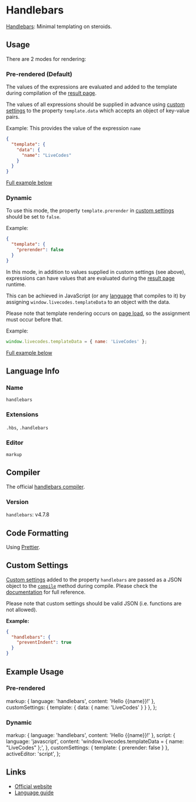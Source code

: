 # Handlebars

[Handlebars](https://handlebarsjs.com/): Minimal templating on steroids.

## Usage

There are 2 modes for rendering:

### Pre-rendered (Default)

The values of the expressions are evaluated and added to the template during compilation of the [result page](../features/result.mdx).

The values of all expressions should be supplied in advance using [custom settings](../advanced/custom-settings.mdx) to the property `template.data` which accepts an object of key-value pairs.

Example: This provides the value of the expression `name`

```json title="Custom Settings"
{
  "template": {
    "data": {
      "name": "LiveCodes"
    }
  }
}
```

[Full example below](#pre-rendered)

### Dynamic

To use this mode, the property `template.prerender` in [custom settings](../advanced/custom-settings.mdx) should be set to `false`.

Example:

```json title="Custom Settings"
{
  "template": {
    "prerender": false
  }
}
```

In this mode, in addition to values supplied in custom settings (see above), expressions can have values that are evaluated during the [result page](../features/result.mdx) runtime.

This can be achieved in JavaScript (or any [language](../languages/index.mdx) that compiles to it) by assigning `window.livecodes.templateData` to an object with the data.

Please note that template rendering occurs on [page load](https://developer.mozilla.org/en-US/docs/Web/API/Window/load_event), so the assignment must occur before that.

Example:

```js title="Script Editor (JS)"
window.livecodes.templateData = { name: 'LiveCodes' };
```

[Full example below](#dynamic-1)

## Language Info

### Name

`handlebars`

### Extensions

`.hbs`, `.handlebars`

### Editor

`markup`

## Compiler

The official [handlebars compiler](https://www.npmjs.com/package/handlebars).

### Version

`handlebars`: v4.7.8

## Code Formatting

Using [Prettier](https://prettier.io/).

## Custom Settings

[Custom settings](../advanced/custom-settings.mdx) added to the property `handlebars` are passed as a JSON object to the [`compile`](https://handlebarsjs.com/api-reference/compilation.html#handlebars-compile-template-options) method during compile. Please check the [documentation](https://handlebarsjs.com/api-reference/compilation.html#handlebars-compile-template-options) for full reference.

Please note that custom settings should be valid JSON (i.e. functions are not allowed).

**Example:**

```json title="Custom Settings"
{
  "handlebars": {
    "preventIndent": true
  }
}
```

## Example Usage


### Pre-rendered

  markup: { language: 'handlebars', content: 'Hello {{name}}!' },
  customSettings: { template: { data: { name: 'LiveCodes' } } },
};


<LiveCodes config={config} params={params}></LiveCodes>

### Dynamic

  markup: { language: 'handlebars', content: 'Hello {{name}}!' },
  script: {
    language: 'javascript',
    content: 'window.livecodes.templateData = { name: "LiveCodes" };',
  },
  customSettings: { template: { prerender: false } },
  activeEditor: 'script',
};

<LiveCodes config={config2}></LiveCodes>

## Links

- [Official website](https://handlebarsjs.com/)
- [Language guide](https://handlebarsjs.com/guide/)
